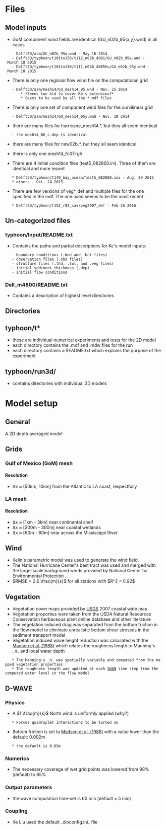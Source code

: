 = Files =
== Model inputs ==
* GoM component wind fields are identical (GU_n02b_95{x,y}.wnd) in all cases
	- Delft3D/asm/GU_n02b_95x.wnd - May 16 2014
	- Delft3D/typhoon/t101to150/t112_n02b_4081/GU_n02b_95x.wnd - March 18 2015
	- Delft3D/typhoon/t101to150/t111_n02b_4085hu/GU_n02b_95y.wnd - March 18 2015

* There is only one regional flow wind file on the computational grid
	- Delft3D/asm/mesh14/GU_mesh14_95.wnd - Nov. 25 2014
		* *Seems too old to cover Ke's extension?*
		* Seems to be used by all the *.mdf files

* There is only one set of component wind files for the curvilinear grid
	- Delft3D/asm/mesh14/GU_mesh14_95y.wnd - Nov. 18 2014

* there are many files for hurricane_mesh14.*, but they all seem identical
	- the mesh14_08_c.dep is identical

* there are many files for new02b.*, but they all seem identical

* there is only one mesh14_fri07.rgh

* There are 4 initial condition files (test5_082800.ini). Three of them are identical and more recent
	* Delft3D/typhoon/t149_bay_ocean/test5_082800.ini - Aug. 29 2015
	* others - Oct. 24 2015

* There are few versions of veg*_def and multiple files for the one specified in the mdf. The one used seems to be the most recent
	* Delft3D/typhoon/t152_r02_sav/veg2007_def - Feb 26 2016



== Un-categorized files ==
=== typhoon/Input/README.txt ===
* Contains the paths and partial descriptions for Ke's model inputs:
	- boundary conditions (.bnd and .bct files)
	- observation files (.obs files)
	- structure files (.thd, .lwl, and .veg files)
	- initial sediment thickness (.dep)
	- initial flow conditions

=== Dell_m4800/README.txt ===
* Contains a description of highest level directories

== Directories ==
== typhoon/t* ==
* these are individual numerical experiments and tests for the 2D model
* each directory contains the .mdf and .mdw files for the run
* each directory contains a README.txt which explains the purpose of the experiment

== typhoon/run3d/ ==
* contains directories with individual 3D models

= Model setup =
== General ==
A 2D depth averaged model

== Grids ==
=== Gulf of Mexico (GoM) mesh ===
==== Resolution ====
* Δx ≈ [50km, 10km] from the Atlantic to LA coast, respectfully

=== LA mesh ===
==== Resolution ====
* Δx ≈ [1km - 3km] near continental shelf
* Δx ≈ [200m - 300m] near coastal wetlands
* Δx ≈ [60m - 80m] near across the Mississippi River

== Wind ==
* Kelin's parametric model was used to generate the wind field
* The National Hurricane Center's best tract was used and merged with the large-scale background winds provided by National Center for Environmental Protection
* $RMSE = 2.6 \frac{m}{s}$ for all stations with $R^2 = 0.92$

== Vegetation ==
* Vegetation cover maps provided by [[USGS]] 2007 coastal wide map
* Vegetation properties were taken from the USDA Natural Resources Conservation herbaceous plant online database and other literature
* The vegetation induced drag was separated from the bottom friction in the flow model to eliminate unrealistic bottom shear stresses in the sediment transport model
* Vegetation induced wave height reduction was calculated with the [[Madsen et al. (1988)]] which relates the roughness length to Manning's _n_ and local water depth
	* The Manning's _n_ was spatially variable and computed from the mapped vegetation properties
	* The roughness length was updated at each [[SWAN]] time step from the computed water level in the flow model

== D-WAVE ==
=== Physics ===
* A $1 \frac{m}{s}$ North wind is uniformly applied (why?)
	* Forces quadruplet interactions to be turned on
* Bottom friction is set to [[Madsen et al. (1988)]] with a value lower than the default: 0.002m
	* the default is 0.05m

=== Numerics ===
* The necessary coverage of wet grid points was lowered from 98% (default) to 95%

=== Output parameters ===
* the wave computation time-set is 60 min (default = 5 min)

=== Coupling ===
* Ke Liu used the default _dioconfig.ini_ file

